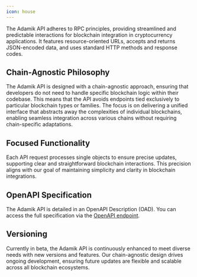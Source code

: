 ```yaml
---
icon: house
---
```


The Adamik API adheres to RPC principles, providing streamlined and predictable interactions for blockchain integration in cryptocurrency applications. It features resource-oriented URLs, accepts and returns JSON-encoded data, and uses standard HTTP methods and response codes.

## Chain-Agnostic Philosophy

The Adamik API is designed with a chain-agnostic approach, ensuring that developers do not need to handle specific blockchain logic within their codebase. This means that the API avoids endpoints tied exclusively to particular blockchain types or families. The focus is on delivering a unified interface that abstracts away the complexities of individual blockchains, enabling seamless integration across various chains without requiring chain-specific adaptations.

## Focused Functionality

Each API request processes single objects to ensure precise updates, supporting clear and straightforward blockchain interactions. This precision aligns with our goal of maintaining simplicity and clarity in blockchain integrations.

## OpenAPI Specification

The Adamik API is detailed in an OpenAPI Description (OAD). You can access the full specification via the [OpenAPI endpoint](./endpoint/get-openapi).

## Versioning

Currently in beta, the Adamik API is continuously enhanced to meet diverse needs with new versions and features. Our chain-agnostic design drives ongoing development, ensuring future updates are flexible and scalable across all blockchain ecosystems.

